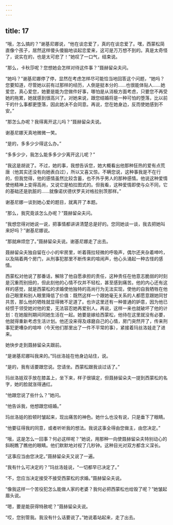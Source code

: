 ```yaml
---
---
---
```

title: 17
---




“哦，怎么搞的？”谢基尼娜说，“他在谈恋爱了，真的在谈恋爱了。嘿，西蒙松简直像个孩子，居然这样傻头傻脑地谈起恋爱来，这可是万万想不到的。真是太奇怪了，说实在的，也是太可悲了！”她叹了一口气，结束说。

“那么，卡秋莎呢？您想她会怎样对待这件事？”聂赫留朵夫问。

“她吗？”谢基尼娜停了停，显然在考虑怎样尽可能恰当地回答这个问题，“她吗？您要知道，尽管她以前有过那样的经历，人倒是挺本分的……也很能体贴人……她爱您，真心爱您，她要是能为您做件好事，哪怕是从消极方面考虑，只要您不再受她的拖累，她就感到很高兴了。对她来说，跟您结婚将是一种可怕的堕落，比以前干的什么事都更堕落，因此她决不会同意。再说，您在她身边，反而使她感到不安。”

“那怎么办呢？我得离开这儿吗？”聂赫留朵夫说。

谢基尼娜天真地微微一笑。

“是的，多多少少得这么办。”

“多多少少，我怎么能多多少少离开这儿呢？”

“我这是胡说了。不过，她的事，我想告诉您，她大概看出他那种狂热的爱有点荒唐（他其实还没有向她表白过），所以又喜又惊。不瞒您说，这种事我是不在行的，但我觉得，他的感情虽然比较含蓄，也不外乎男人的那种感情。他说这种爱情使他精神上变得高尚，又说它是柏拉图式的。但我看，这种爱情即使与众不同，它的基础还是肮脏的……就像诺伏德伏罗夫对格拉别茨那样。”

谢基尼娜一谈到她心爱的题目，就离开了本题。

“那么，我究竟该怎么办呢？”聂赫留朵夫问。

“我想您得对她说一说，把事情都讲讲清楚总是好的。您同她谈一谈，我去把她叫来好吗？”谢基尼娜说。

“那就麻烦您了。”聂赫留朵夫说。谢基尼娜走了出去。

聂赫留朵夫独自留在小小的牢房里，听着薇拉轻微的呼吸声，偶尔还夹杂着呻吟，以及隔着两个房门，从刑事犯那里不断传来的喧闹声，他心头涌起一种古怪的感情。

西蒙松对他说了那番话，解除了他自愿承担的责任，这种责任在他意志脆弱的时刻是沉重而别扭的，但此刻他的心情不仅并不轻松，甚至感到痛苦。他的内心还有这样的感觉，就是西蒙松的求婚使他独特的高尚行为无法实现，使他的自我牺牲在他自己眼里和别人眼里降低了价值：既然这样一个跟她毫无关系的人都愿意跟她同甘共苦，那么他的牺牲就显得微不足道了。也许这里还有一种普通的妒意，因为他已经惯于领受她对他的爱，无法容忍她再爱别人。再说，这样一来也就破坏了他的计划：在她服刑期间同她生活在一起。她要是嫁给西蒙松，他待在这里就没有必要，他就得重新考虑生活计划。他还没来得及琢磨自己的心情，房门突然开了，传来刑事犯更嘈杂的喧哗（今天他们那里出了一件不平常的事），紧接着玛丝洛娃走了进来。

她快步走到聂赫留朵夫跟前。

“是谢基尼娜叫我来的。”玛丝洛娃在他身边站住，说。

“是的，我有话要跟您说。您请坐。西蒙松跟我谈过话了。”

玛丝洛娃双手放在膝盖上，坐下来，样子很镇定，但聂赫留朵夫一提到西蒙松的名字，她的脸就涨得通红。

“他跟您说了些什么？”她问。

“他告诉我，他想跟您结婚。”

玛丝洛娃的脸顿时皱起来，现出痛苦的神色。她什么也没有说，只是垂下了眼睛。

“他要征得我的同意，或者听听我的想法。我说这事全得由您做主，由您决定。”

“哦，这是怎么一回事？何必这样呢？”她说，用那种一向使聂赫留朵夫特别动心的斜睨瞧了瞧他的眼睛。他们默默地对视了几秒钟。这种目光对双方都含义深长。

“这事应当由您决定。”聂赫留朵夫又说了一遍。

“我有什么可决定的？”玛丝洛娃说，“一切都早已决定了。”

“不，您应当决定接受不接受西蒙松的求婚。”聂赫留朵夫说。

“像我这样一个苦役犯怎么能做人家的老婆？我何必把西蒙松也给毁了呢？”她皱起眉头说。

“嗯，要是能获得特赦呢？”聂赫留朵夫说。

“哎，您别管我。我没有什么话要说了。”她说着站起来，走了出去。